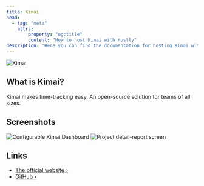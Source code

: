 ```yaml
---
title: Kimai
head:
  - tag: "meta"
    attrs:
        property: "og:title"
        content: "How to host Kimai with Hostly"
description: "Here you can find the documentation for hosting Kimai with Hostly."
---
```



<Badge text="One-click setup." variant="note" size="large" />

![Kimai](https://raw.githubusercontent.com/kimai/www.kimai.org/refs/heads/main/images/kimai_logo.webp)

## What is Kimai?

Kimai makes time-tracking easy. An open-source solution for teams of all sizes.

## Screenshots

![Configurable Kimai Dashboard](https://raw.githubusercontent.com/kimai/www.kimai.org/refs/heads/main/images/screenshots/screenshot-dashboard.webp)
![Project detail-report screen](https://raw.githubusercontent.com/kimai/www.kimai.org/refs/heads/main/images/screenshots/screenshot-reporting.webp)

## Links

- [The official website ›](https://www.kimai.org/?utm_source=hostly.khulnasoft.com)
- [GitHub ›](https://github.com/kimai/kimai)
